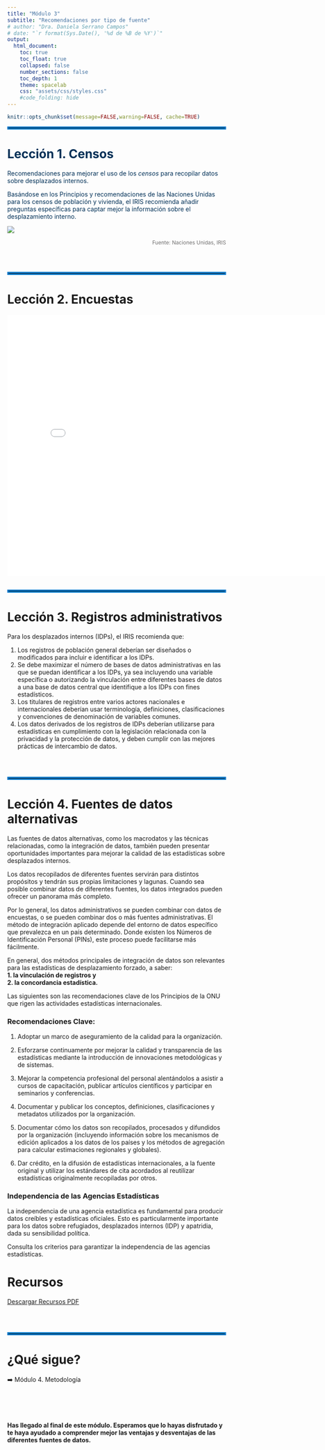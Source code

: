 ```yaml
---
title: "Módulo 3"
subtitle: "Recomendaciones por tipo de fuente"
# author: "Dra. Daniela Serrano Campos"
# date: "`r format(Sys.Date(), '%d de %B de %Y')`"
output:
  html_document:
    toc: true
    toc_float: true
    collapsed: false
    number_sections: false
    toc_depth: 1
    theme: spacelab
    css: "assets/css/styles.css"
    #code_folding: hide
---
```

<style type="text/css">
.navbar {
  background-color: #0077C8 !important; /* Cambia este valor para ajustar el color del cintillo */
  border-color: #0077C8 !important; /* Opcional: cambia también el color del borde si es necesario */
}


TOC {
  color: #0077C8; 
}

.list-group-item.active, .list-group-item.active:focus, .list-group-item.active:hover {
    z-index: 2;
    color: #003057;
    background-color: #0077C8;
    border-color: #0077C8;
}

hr.cintillo {
  border: 3px solid #0077C8; /* Color y grosor del cintillo */
  margin: 20px 0; /* Espaciado arriba y abajo del cintillo */
}
</style>

<div style="color: #003057;">

```r
knitr::opts_chunk$set(message=FALSE,warning=FALSE, cache=TRUE)
```
<hr style="border: 3px solid#0077C8;" />


# Lección 1. **Censos** 


Recomendaciones para mejorar el uso de los *censos* para recopilar datos sobre desplazados internos.

Basándose en los Principios y recomendaciones de las Naciones Unidas para los censos de población y vivienda, el IRIS recomienda añadir preguntas específicas para captar mejor la información sobre el desplazamiento interno.

 </div>
  <div class="row-sm-3">
  
  ![](imagenes/recomendaciones.png)



</a>
  </div>
  
  <p style="text-align:right; font-size: 12px; color: #706F6F;">
  Fuente: Naciones Unidas, IRIS
</p>


<br><br>
<hr style="border: 3px solid#0077C8;" />

# Lección 2. **Encuestas** 

<iframe src="recomendaciones_encuestas.html" style="width: 800px; height: 600px; border: none;"></iframe>


<br><br>
<hr style="border: 3px solid#0077C8;" />


# Lección 3. **Registros administrativos** 


Para los desplazados internos (IDPs), el IRIS recomienda que:

1. Los registros de población general deberían ser diseñados o modificados para incluir e identificar a los IDPs.
2. Se debe maximizar el número de bases de datos administrativas en las que se puedan identificar a los IDPs, ya sea incluyendo una variable específica o autorizando la vinculación entre diferentes bases de datos a una base de datos central que identifique a los IDPs con fines estadísticos.
3. Los titulares de registros entre varios actores nacionales e internacionales deberían usar terminología, definiciones, clasificaciones y convenciones de denominación de variables comunes.
4. Los datos derivados de los registros de IDPs deberían utilizarse para estadísticas en cumplimiento con la legislación relacionada con la privacidad y la protección de datos, y deben cumplir con las mejores prácticas de intercambio de datos.


<br><br>
<hr style="border: 3px solid#0077C8;" />


# Lección 4. **Fuentes de datos alternativas** 

Las fuentes de datos alternativas, como los macrodatos y las técnicas relacionadas, como la integración de datos, también pueden presentar oportunidades importantes para mejorar la calidad de las estadísticas sobre desplazados internos.  

Los datos recopilados de diferentes fuentes servirán para distintos propósitos y tendrán sus propias limitaciones y lagunas. Cuando sea posible combinar datos de diferentes fuentes, los datos integrados pueden ofrecer un panorama más completo.

Por lo general, los datos administrativos se pueden combinar con datos de encuestas, o se pueden combinar dos o más fuentes administrativas. El método de integración aplicado depende del entorno de datos específico que prevalezca en un país determinado. Donde existen los Números de Identificación Personal (PINs), este proceso puede facilitarse más fácilmente.

En general, dos métodos principales de integración de datos son relevantes para las estadísticas de desplazamiento forzado, a saber:   
**1. la vinculación de registros y**   
**2. la concordancia estadística.**

Las siguientes son las recomendaciones clave de los Principios de la ONU que rigen las actividades estadísticas internacionales.  

### Recomendaciones Clave:

1. Adoptar un marco de aseguramiento de la calidad para la organización.

2. Esforzarse continuamente por mejorar la calidad y transparencia de las estadísticas mediante la introducción de innovaciones metodológicas y de sistemas.

3. Mejorar la competencia profesional del personal alentándolos a asistir a cursos de capacitación, publicar artículos científicos y participar en seminarios y conferencias.

4. Documentar y publicar los conceptos, definiciones, clasificaciones y metadatos utilizados por la organización.

5. Documentar cómo los datos son recopilados, procesados y difundidos por la organización (incluyendo información sobre los mecanismos de edición aplicados a los datos de los países y los métodos de agregación para calcular estimaciones regionales y globales).

6. Dar crédito, en la difusión de estadísticas internacionales, a la fuente original y utilizar los estándares de cita acordados al reutilizar estadísticas originalmente recopiladas por otros.

### Independencia de las Agencias Estadísticas

La independencia de una agencia estadística es fundamental para producir datos creíbles y estadísticas oficiales. Esto es particularmente importante para los datos sobre refugiados, desplazados internos (IDP) y apatridia, dada su sensibilidad política.

Consulta los criterios para garantizar la independencia de las agencias estadísticas.


# Recursos

[Descargar Recursos PDF](https://github.com/Danserca/DFIM/blob/master/docs/recursos_m3.pdf)

<br><br>

<hr style="border: 3px solid#0077C8;" />
# ¿Qué sigue?

➡️ Módulo 4. Metodología 

<br><br>
<br><br>
**Has llegado al final de este módulo. Esperamos que lo hayas disfrutado y te haya ayudado a comprender mejor las ventajas y desventajas de las diferentes fuentes de datos.**
